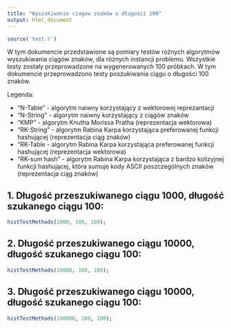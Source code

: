 ```yaml
---
title: "Wyszukiwanie ciagow znaków o długości 100"
output: html_document
---
```


```r
source('test.r')
```

W tym dokumencie przedstawione są pomiary testów różnych algorytmów wyszukiwania ciągów znaków, dla różnych instancji problemu. Wszystkie testy zostały przeprowadzone na wygenerowanych 100 próbkach. W tym dokumencie przeprowadzono testy poszukiwania ciągu o długości 100 znaków.

Legenda:

  *  "N-Table" - algorytm naiwny korzystający z wektorowej reprezantacji
  *  "N-String" -  algorytm naiwny korzystający z ciągów znaków
  *  "KMP" - algorytm Knutha Morissa Pratha (reprezentacja wektorowa)
  *  "RK-String" - algorytm Rabina Karpa korzystająca preferowanej funkcji hashującej (reprezentacja ciąg znaków)
  *  "RK-Table - algorytm Rabina Karpa korzystająca preferowanej funkcji hashującej (reprezentacja wektorowa)
  *   "RK-sum hash" - algorytm Rabina Karpa korzystająca z bardzo kolizyjnej funkcji hashującej, która sumuje kody ASCII poszczególnych znaków (reprezentacja ciąg znaków)

1. Długość przeszukiwanego ciągu 1000, długość szukanego ciągu 100:
----------

```r
histTestMethods(1000, 100, 100);
```

2. Długość przeszukiwanego ciągu 10000, długość szukanego ciągu 100:
----------

```r
histTestMethods(10000, 100, 100);
```

3. Długość przeszukiwanego ciągu 10000, długość szukanego ciągu 100:
----------

```r
histTestMethods(100000, 100, 100);
```
